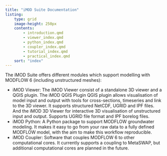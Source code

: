 ```yaml
---
title: "iMOD Suite Documentation"
listing:
    type: grid
    image-height: 250px
    contents:
        - introduction.qmd
        - viewer_index.qmd
        - python_index.qmd
        - coupler_index.qmd
        - tutorial_index.qmd
        - practical_index.qmd
    sort: "index"
---
```


The iMOD Suite offers different modules which support modelling with
MODFLOW 6 (including unstructured meshes):

-   iMOD Viewer: The iMOD Viewer consist of a standalone 3D viewer and a
    QGIS plugin. The iMOD QGIS Plugin QGIS plugin allows visualisation
    of model input and output with tools for cross-sections, timeseries
    and link to the 3D viewer. It supports structured NetCDF, UGRID and
    IPF files. And the iMOD 3D Viewer for interactive 3D visualisation
    of unstructured input and output. Supports UGRID file format and IPF
    borelog files.
-   iMOD Python: A Python package to support MODFLOW groundwater
    modeling. It makes it easy to go from your raw data to a fully
    defined MODFLOW model, with the aim to make this workflow
    reproducible.
-   iMOD Coupler: Software that couples MODFLOW 6 to other computational
    cores. It currently supports a coupling to MetaSWAP, but additional
    computational cores are planned in the future.
